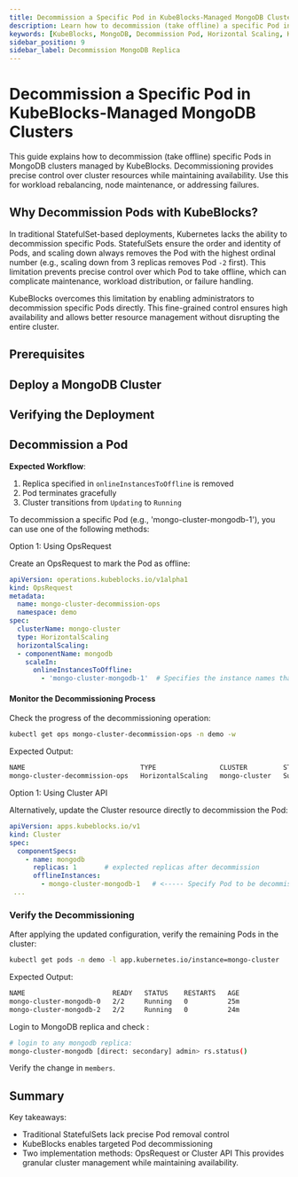 ```yaml
---
title: Decommission a Specific Pod in KubeBlocks-Managed MongoDB Clusters
description: Learn how to decommission (take offline) a specific Pod in a MongoDB cluster managed by KubeBlocks.
keywords: [KubeBlocks, MongoDB, Decommission Pod, Horizontal Scaling, Kubernetes]
sidebar_position: 9
sidebar_label: Decommission MongoDB Replica
---
```





# Decommission a Specific Pod in KubeBlocks-Managed MongoDB Clusters

This guide explains how to decommission (take offline) specific Pods in MongoDB clusters managed by KubeBlocks. Decommissioning provides precise control over cluster resources while maintaining availability. Use this for workload rebalancing, node maintenance, or addressing failures.

## Why Decommission Pods with KubeBlocks?

In traditional StatefulSet-based deployments, Kubernetes lacks the ability to decommission specific Pods. StatefulSets ensure the order and identity of Pods, and scaling down always removes the Pod with the highest ordinal number (e.g., scaling down from 3 replicas removes Pod `-2` first). This limitation prevents precise control over which Pod to take offline, which can complicate maintenance, workload distribution, or failure handling.

KubeBlocks overcomes this limitation by enabling administrators to decommission specific Pods directly. This fine-grained control ensures high availability and allows better resource management without disrupting the entire cluster.

## Prerequisites


<Prerequisites />

## Deploy a MongoDB Cluster


<CreateCluster />

## Verifying the Deployment


<VerifyCluster />

## Decommission a Pod

**Expected Workflow**:

1. Replica specified in `onlineInstancesToOffline` is removed
2. Pod terminates gracefully
3. Cluster transitions from `Updating` to `Running`

To decommission a specific Pod (e.g., 'mongo-cluster-mongodb-1'), you can use one of the following methods:

<Tabs>

  <TabItem value="opsRequest" label="OpsRequest API" default>

  Option 1: Using OpsRequest

  Create an OpsRequest to mark the Pod as offline:

  ```yaml
  apiVersion: operations.kubeblocks.io/v1alpha1
  kind: OpsRequest
  metadata:
    name: mongo-cluster-decommission-ops
    namespace: demo
  spec:
    clusterName: mongo-cluster
    type: HorizontalScaling
    horizontalScaling:
    - componentName: mongodb
      scaleIn:
        onlineInstancesToOffline:
          - 'mongo-cluster-mongodb-1'  # Specifies the instance names that need to be taken offline
  ```

  #### Monitor the Decommissioning Process
  Check the progress of the decommissioning operation:

  ```bash
  kubectl get ops mongo-cluster-decommission-ops -n demo -w
  ```
  Expected Output:

  ```bash
  NAME                             TYPE                CLUSTER         STATUS    PROGRESS   AGE
  mongo-cluster-decommission-ops   HorizontalScaling   mongo-cluster   Succeed   1/1        5s
  ```

  </TabItem>

  <TabItem value="ClusterAPI" label="Cluster API">

  Option 1: Using Cluster API

  Alternatively, update the Cluster resource directly to decommission the Pod:

  ```yaml
  apiVersion: apps.kubeblocks.io/v1
  kind: Cluster
  spec:
    componentSpecs:
      - name: mongodb
        replicas: 1       # explected replicas after decommission
        offlineInstances:
          - mongo-cluster-mongodb-1   # <----- Specify Pod to be decommissioned
   ...
  ```
  </TabItem>

</Tabs>

### Verify the Decommissioning

After applying the updated configuration, verify the remaining Pods in the cluster:
```bash
kubectl get pods -n demo -l app.kubernetes.io/instance=mongo-cluster
```

Expected Output:
```bash
NAME                      READY   STATUS    RESTARTS   AGE
mongo-cluster-mongodb-0   2/2     Running   0          25m
mongo-cluster-mongodb-2   2/2     Running   0          24m
```

Login to MongoDB replica and check :
```bash
# login to any mongodb replica:
mongo-cluster-mongodb [direct: secondary] admin> rs.status()
```
Verify the change in `members`.

## Summary
Key takeaways:
- Traditional StatefulSets lack precise Pod removal control
- KubeBlocks enables targeted Pod decommissioning
- Two implementation methods: OpsRequest or Cluster API
This provides granular cluster management while maintaining availability.